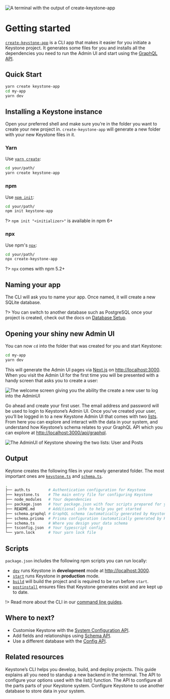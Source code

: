 
![A terminal with the output of create-keystone-app](/assets/walkthroughs/getting-started/cover.svg)

# Getting started

[`create-keystone-app`](https://github.com/keystonejs/create-keystone-app) is a CLI app that makes it easier for you initiate a Keystone project.
It generates some files for you and installs all the dependencies you need to run the Admin UI and start using the [GraphQL API](/docs/apis/graphql).

## Quick Start

```sh
yarn create keystone-app
cd my-app
yarn dev
```

## Installing a Keystone instance

Open your preferred shell and make sure you’re in the folder you want to create your new project in.
`create-keystone-app` will generate a new folder with your new Keystone files in it.

### Yarn

Use [`yarn create`](https://classic.yarnpkg.com/en/docs/cli/create/):

```sh
cd your/path/
yarn create keystone-app
```

### npm

Use [`npm init`](https://docs.npmjs.com/cli/v7/commands/npm-init):

```sh
cd your/path/
npm init keystone-app
```

?> `npm init "<initializer>"` is available in npm 6+

### npx

Use npm's [`npx`](https://docs.npmjs.com/cli/v7/commands/npx):

```sh
cd your/path/
npx create-keystone-app
```

?> `npx` comes with npm 5.2+

## Naming your app

The CLI will ask you to name your app. Once named, it will create a new SQLite database.

?> You can switch to another database such as PostgreSQL once your project is created, check out the docs on [Database Setup](https://keystonejs.com/docs/apis/config#db).

## Opening your shiny new Admin UI

You can now `cd` into the folder that was created for you and start Keystone:

```sh
cd my-app
yarn dev
```

This will generate the Admin UI pages via [Next.js](https://nextjs.org/) on [http://localhost:3000](http://localhost:3000). When you visit the Admin UI for the first time you will be presented with a handy screen that asks you to create a user:

![The welcome screen giving you the ability the create a new user to log into the AdminUI](/assets/walkthroughs/getting-started/welcome-screen.png)

Go ahead and create your first user. The email address and password will be used to login to Keystone’s Admin UI. Once you've created your user, you’ll be logged in to a new Keystone Admin UI that comes with two [lists](/docs/apis/config#lists).
From here you can explore and interact with the data in your system, and understand how Keystone’s schema relates to your GraphQL API which you can explore at [http://localhost:3000/api/graphql](http://localhost:3000/api/graphql).

![The AdminUI of Keystone showing the two lists: User and Posts](/assets/walkthroughs/getting-started/adminui.png)

## Output

Keytone creates the following files in your newly generated folder. The most important ones are [`keystone.ts`](/docs/apis/config) and [`schema.ts`](/docs/apis/Schema).

```sh
.
├── auth.ts        # Authentication configuration for Keystone
├── keystone.ts    # The main entry file for configuring Keystone
├── node_modules   # Your dependencies
├── package.json   # Your package.json with four scripts prepared for you
├── README.md      # Additional info to help you get started
├── schema.graphql # GraphQL schema (automatically generated by Keystone)
├── schema.prisma  # Prisma configuration (automatically generated by Keystone)
├── schema.ts      # Where you design your data schema
├── tsconfig.json  # Your typescript config
└── yarn.lock      # Your yarn lock file
```

## Scripts

`package.json` includes the following npm scripts you can run locally:

- [`dev`](/docs/guides/cli#dev) runs Keystone in **development** mode at [http://localhost:3000](http://localhost:3000).
- [`start`](/docs/guides/cli#start) runs Keystone in **production** mode.
- [`build`](/docs/guides/cli#build) will build the project and is required to be run before `start`.
- [`postinstall`](/docs/guides/cli#postinstall) ensures files that Keystone generates exist and are kept up to date.

!> Read more about the CLI in our [command line guides](/guides/cli).

## Where to next?

- Customise Keystone with the [System Configuration API](/apis/config).
- Add fields and relationships using [Schema API](/apis/schema).
- Use a different database with the [Config API](/docs/apis/config#db).

## Related resources

<RelatedContent>
  <Well
    heading="Keystone CLI Guide"
    href="/docs/guides/cli"
    >
    Keystone’s CLI helps you develop, build, and deploy projects. This guide explains all you need to standup a new backend in the terminal.
  </Well>
  <Well
    heading="Schema API Reference"
    href="/docs/apis/schema"
    >
    The API to configure your options used with the <InlineCode>list()</InlineCode> function.
  </Well>
  <Well
    heading="Config API Reference"
    href="/docs/apis/config"
    >
    The API to configure all the parts parts of your Keystone system.
  </Well>
  <Well
    heading="DB API Reference"
    href="/docs/apis/config#db"
    >
    Configure Keystone to use another database to store data in your system.
  </Well>
</RelatedContent>

